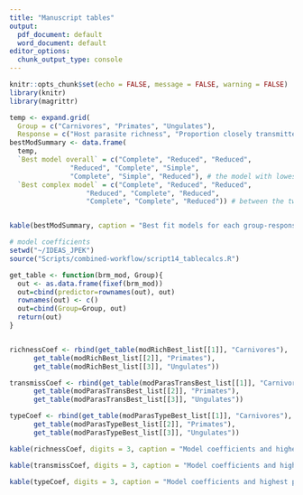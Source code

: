 ```yaml
---
title: "Manuscript tables"
output:
  pdf_document: default
  word_document: default
editor_options:
  chunk_output_type: console
---
```


```r
knitr::opts_chunk$set(echo = FALSE, message = FALSE, warning = FALSE)
library(knitr)
library(magrittr)

```

```r

temp <- expand.grid(
  Group = c("Carnivores", "Primates", "Ungulates"),
  Response = c("Host parasite richness", "Proportion closely transmitted", "Proportion microparasites"))
bestModSummary <- data.frame(
  temp,
  `Best model overall` = c("Complete", "Reduced", "Reduced", 
               "Reduced", "Complete", "Simple",
               "Complete", "Simple", "Reduced"), # the model with lowest AIC
  `Best complex model` = c("Complete", "Reduced", "Reduced", 
                   "Reduced", "Complete", "Reduced",
                   "Complete", "Complete", "Reduced")) # between the two complex models, which one has lower AIC


kable(bestModSummary, caption = "Best fit models for each group-response combination measured by AIC. Simple models only include threat status (NT or T) and log-citations. Complete complex models include all host traits and all interactions with threat status. Complete reduced models include some host traits and interactions as included if lower AIC. ")

```


```r

# model coefficients
setwd("~/IDEAS_JPEK")
source("Scripts/combined-workflow/script14_tablecalcs.R")

get_table <- function(brm_mod, Group){
  out <- as.data.frame(fixef(brm_mod))
  out=cbind(predictor=rownames(out), out)
  rownames(out) <- c()
  out=cbind(Group=Group, out)
  return(out)
}


richnessCoef <- rbind(get_table(modRichBest_list[[1]], "Carnivores"),
      get_table(modRichBest_list[[2]], "Primates"),
      get_table(modRichBest_list[[3]], "Ungulates"))

transmissCoef <- rbind(get_table(modParasTransBest_list[[1]], "Carnivores"),
      get_table(modParasTransBest_list[[2]], "Primates"),
      get_table(modParasTransBest_list[[3]], "Ungulates"))

typeCoef <- rbind(get_table(modParasTypeBest_list[[1]], "Carnivores"),
      get_table(modParasTypeBest_list[[2]], "Primates"),
      get_table(modParasTypeBest_list[[3]], "Ungulates"))

kable(richnessCoef, digits = 3, caption = "Model coefficients and highest posterior density region for best fit model of host-parasite species richness. ")

kable(transmissCoef, digits = 3, caption = "Model coefficients and highest posterior density region for best fit model of proportion of only closely transmitted parasites. ")

kable(typeCoef, digits = 3, caption = "Model coefficients and highest posterior density region for best fit model of proportion of only microparasites (bacteria, viruses, protozoa, fungi). ")



```


